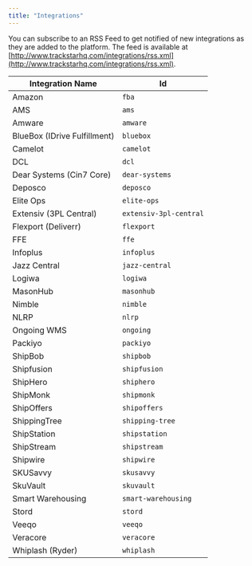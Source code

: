 ```yaml
---
title: "Integrations"
---
```


You can subscribe to an RSS Feed to get notified of new integrations as they are added to the platform. The feed is available at [http://www.trackstarhq.com/integrations/rss.xml](http://www.trackstarhq.com/integrations/rss.xml).

| Integration Name   | Id          |
|--------------------|-------------------|
| Amazon             | `fba`             |
| AMS                | `ams`             |
| Amware             | `amware`          |
| BlueBox (IDrive Fulfillment) | `bluebox` |
| Camelot            | `camelot`         |
| DCL                | `dcl`             |
| Dear Systems (Cin7 Core) | `dear-systems` |
| Deposco            | `deposco`         |
| Elite Ops          | `elite-ops`       |
| Extensiv (3PL Central) | `extensiv-3pl-central` |
| Flexport (Deliverr) | `flexport`        |
| FFE                | `ffe`             |
| Infoplus           | `infoplus`        |
| Jazz Central       | `jazz-central`    |
| Logiwa             | `logiwa`          |
| MasonHub           | `masonhub`        |
| Nimble             | `nimble`          |
| NLRP               | `nlrp`            |
| Ongoing WMS        | `ongoing`         |
| Packiyo            | `packiyo`         |
| ShipBob            | `shipbob`         |
| Shipfusion         | `shipfusion`      |
| ShipHero           | `shiphero`        |
| ShipMonk           | `shipmonk`        |
| ShipOffers         | `shipoffers`      |
| ShippingTree       | `shipping-tree`   |
| ShipStation        | `shipstation`     |
| ShipStream         | `shipstream`      |
| Shipwire           | `shipwire`        |
| SKUSavvy           | `skusavvy`        |
| SkuVault           | `skuvault`        |
| Smart Warehousing  | `smart-warehousing` |
| Stord              | `stord`           |
| Veeqo              | `veeqo`           |
| Veracore           | `veracore`        |
| Whiplash (Ryder)   | `whiplash`        |